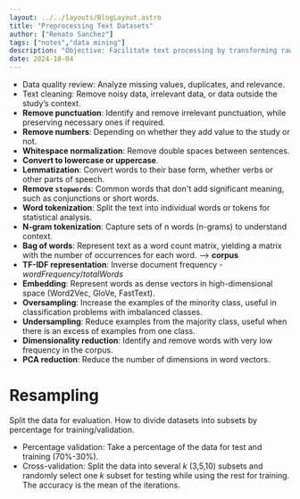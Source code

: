 ```yaml
---
layout: ../../layouts/BlogLayout.astro
title: "Preprocessing Text Datasets"
author: ["Renato Sanchez"]
tags: ["notes","data mining"]
description: "Objective: Facilitate text processing by transforming raw data."
date: 2024-10-04
---
```


- Data quality review: Analyze missing values, duplicates, and relevance.
- Text cleaning: Remove noisy data, irrelevant data, or data outside the study’s context.
- **Remove punctuation**: Identify and remove irrelevant punctuation, while preserving necessary ones if required.
- **Remove numbers**: Depending on whether they add value to the study or not.
- **Whitespace normalization**: Remove double spaces between sentences.
- **Convert to lowercase or uppercase**.
- **Lemmatization**: Convert words to their base form, whether verbs or other parts of speech.
- **Remove `stopwords`**: Common words that don't add significant meaning, such as conjunctions or short words.
- **Word tokenization**: Split the text into individual words or tokens for statistical analysis.
- **N-gram tokenization**: Capture sets of n words (n-grams) to understand context.
- **Bag of words**: Represent text as a word count matrix, yielding a matrix with the number of occurrences for each word. --> **corpus**
- **TF-IDF representation**: Inverse document frequency - $wordFrequency/totalWords$
- **Embedding**: Represent words as dense vectors in high-dimensional space (Word2Vec, GloVe, FastText).
- **Oversampling**: Increase the examples of the minority class, useful in classification problems with imbalanced classes.
- **Undersampling**: Reduce examples from the majority class, useful when there is an excess of examples from one class.
- **Dimensionality reduction**: Identify and remove words with very low frequency in the corpus.
- **PCA reduction**: Reduce the number of dimensions in word vectors.

# Resampling

Split the data for evaluation.
How to divide datasets into subsets by percentage for training/validation.

- Percentage validation: Take a percentage of the data for test and training (70%-30%).
- Cross-validation: Split the data into several $k$ (3,5,10) subsets and randomly select one $k$ subset for testing while using the rest for training. The accuracy is the mean of the iterations.